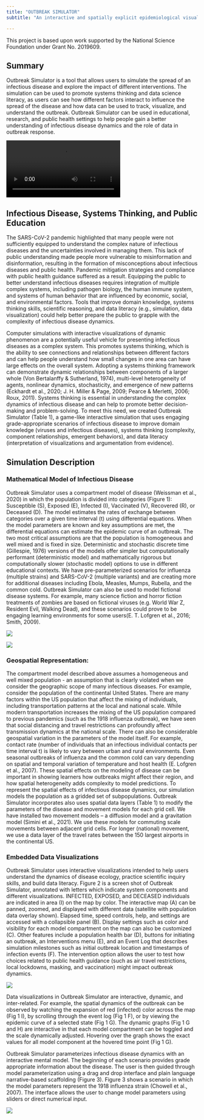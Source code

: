 ```yaml
---
title: "OUTBREAK SIMULATOR"
subtitle: "An interactive and spatially explicit epidemiological visualization."

---
```

This project is based upon work supported by the National Science Foundation under Grant No. 2019609.

## Summary
Outbreak Simulator is a tool that allows users to simulate the spread of an infectious disease and explore the impact of different interventions. The simulation can be used to promote systems thinking and data science literacy, as users can see how different factors interact to influence the spread of the disease and how data can be used to track, visualize, and understand the outbreak. Outbreak Simulator can be used in educational, research, and public health settings to help people gain a better understanding of infectious disease dynamics and the role of data in outbreak response.

![](SEPA.mp4)

## Infectious Disease, Systems Thinking, and Public Education
The SARS-CoV-2 pandemic highlighted that many people were not sufficiently equipped to understand the complex nature of infectious diseases and the uncertainties involved in managing them. This lack of public understanding made people more vulnerable to misinformation and disinformation, resulting in the formation of misconceptions about infectious diseases and public health. Pandemic mitigation strategies and compliance with public health guidance suffered as a result. Equipping the public to better understand infectious diseases requires integration of multiple complex systems, including pathogen biology, the human immune system, and systems of human behavior that are influenced by economic, social, and environmental factors. Tools that improve domain knowledge, systems thinking skills, scientific reasoning, and data literacy (e.g., simulation, data visualization) could help better prepare the public to grapple with the complexity of infectious disease dynamics.


Computer simulations with interactive visualizations of dynamic phenomenon are a potentially useful vehicle for presenting infectious diseases as a complex system. This promotes systems thinking, which is the ability to see connections and relationships between different factors and can help people understand how small changes in one area can have large effects on the overall system. Adopting a systems thinking framework can demonstrate dynamic relationships between components of a larger whole (Von Bertalanffy & Sutherland, 1974), multi-level heterogeneity of agents, nonlinear dynamics, stochasticity, and emergence of new patterns (Eckhardt et al., 2020; J. H. Miller & Page, 2009; Pearce & Merletti, 2006; Roux, 2011). Systems thinking is essential in understanding the complex dynamics of infectious disease and can help to promote better decision-making and problem-solving. To meet this need, we created Outbreak Simulator (Table 1), a game-like interactive simulation that uses engaging grade-appropriate scenarios of infectious disease to improve domain knowledge (viruses and infectious diseases), systems thinking (complexity, component relationships, emergent behaviors), and data literacy (interpretation of visualizations and argumentation from evidence).   



## Simulation Description

### Mathematical Model of Infectious Disease 
Outbreak Simulator uses a compartment model of disease (Weissman et al., 2020) in which the population is divided into categories (Figure 1):  Susceptible (S), Exposed (E), Infected (I), Vaccinated (V), Recovered (R), or Deceased (D).  The model estimates the rates of exchange between categories over a given time interval (t) using differential equations. When the model parameters are known and key assumptions are met, the differential equations can estimate the epidemic curve of an outbreak. The two most critical assumptions are that the population is homogeneous and well mixed and is fixed in size. Deterministic and stochastic discrete time (Gillespie, 1976) versions of the models offer simpler but computationally performant (deterministic model) and mathematically rigorous but computationally slower (stochastic model) options to use in different educational contexts. We have pre-parameterized scenarios for influenza (multiple strains) and SARS-CoV-2 (multiple variants) and are creating more for additional diseases including Ebola, Measles, Mumps, Rubella, and the common cold.  Outbreak Simulator can also be used to model fictional disease systems.  For example, many science fiction and horror fiction treatments of zombies are based on fictional viruses (e.g. World War Z, Resident Evil, Walking Dead), and these scenarios could prove to be engaging learning environments for some users(E. T. Lofgren et al., 2016; Smith, 2009). 

::: {layout="[2,1]"}
![](OSFig1.jpg)

![](OSFig1b.png)
:::


### Geospatial Representation: 
The compartment model described above assumes a homogeneous and well mixed population - an assumption that is clearly violated when we consider the geographic scope of many infectious diseases.  For example, consider the population of the continental United States.  There are many factors within the US population that affect the mixing of individuals, including transportation patterns at the local and national scale. While modern transportation increases the mixing of the US population compared to previous pandemics (such as the 1918 influenza outbreak), we have seen that social distancing and travel restrictions can profoundly affect transmission dynamics at the national scale. There can also be considerable geospatial variation in the parameters of the model itself. For example, contact rate (number of individuals that an infectious individual contacts per time interval t) is likely to vary between urban and rural environments. Even seasonal outbreaks of influenza and the common cold can vary depending on spatial and temporal variation of temperature and host health (E. Lofgren et al., 2007).  These spatial effects on the modeling of disease can be important in showing learners how outbreaks might affect their region, and how spatial heterogeneity adds complexity to model predictions.
To represent the spatial effects of infectious disease dynamics, our simulation models the population as a gridded set of subpopulations. Outbreak Simulator incorporates also uses spatial data layers (Table 1) to modify the parameters of the disease and movement models for each grid cell. We have installed two movement models – a diffusion model and a gravitation model (Simini et al., 2021). We use these models for commuting scale movements between adjacent grid cells.  For longer (national) movement, we use a data layer of the travel rates between the 150 largest airports in the continental US.    

### Embedded Data Visualizations
Outbreak Simulator uses interactive visualizations intended to help users understand the dynamics of disease ecology, practice scientific inquiry skills, and build data literacy.  Figure 2 is a screen shot of Outbreak Simulator, annotated with letters which indicate system components and different visualizations. INFECTED, EXPOSED, and DECEASED individuals are indicated in area (I) on the map by color.  The interactive map (A) can be panned, zoomed, and displayed with different data (satellite with population data overlay shown). Elapsed time, speed controls, help, and settings are accessed with a collapsible panel (B).  Display settings such as color and visibility for each model compartment on the map can also be customized (C). Other features include a population health bar (D), buttons for initiating an outbreak, an Interventions menu (E), and an Event Log that describes simulation milestones such as initial outbreak location and timestamps of infection events (F). The intervention option allows the user to test how choices related to public health guidance (such as air travel restrictions, local lockdowns, masking, and vaccination) might impact outbreak dynamics.  

![](OSFig2.jpg)

Data visualizations in Outbreak Simulator are interactive, dynamic, and inter-related. For example, the spatial dynamics of the outbreak can be observed by watching the expansion of red (infected) color across the map (Fig 1 I), by scrolling through the event log (Fig 1 F), or by viewing the epidemic curve of a selected state (Fig 1 G).  The dynamic graphs (Fig 1 G and H) are interactive in that each model compartment can be toggled and the scale dynamically adjusted. Hovering over the graph shows the exact values for all model component at the hovered time point (Fig 1 G).

Outbreak Simulator parameterizes infectious disease dynamics with an interactive mental model. The beginning of each scenario provides grade appropriate information about the disease. The user is then guided through model parameterization using a drag and drop interface and plain language narrative-based scaffolding (Figure 3). Figure 3 shows a scenario in which the model parameters represent the 1918 influenza strain (Chowell et al., 2007). The interface allows the user to change model parameters using sliders or direct numerical input.

![](OSFig3.png)
